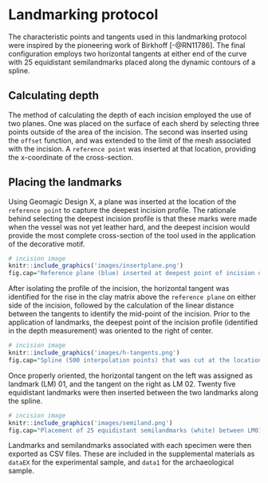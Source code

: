 # Landmarking protocol

The characteristic points and tangents used in this landmarking protocol were inspired by the pioneering work of Birkhoff [-@RN11786]. The final configuration employs two horizontal tangents at either end of the curve with 25 equidistant semilandmarks placed along the dynamic contours of a spline.

## Calculating depth

The method of calculating the depth of each incision employed the use of two planes. One was placed on the surface of each sherd by selecting three points outside of the area of the incision. The second was inserted using the `offset` function, and was extended to the limit of the mesh associated with the incision. A `reference point` was inserted at that location, providing the x-coordinate of the cross-section.

## Placing the landmarks

Using Geomagic Design X, a plane was inserted at the location of the `reference point` to capture the deepest incision profile. The rationale behind selecting the deepest incision profile is that these marks were made when the vessel was not yet leather hard, and the deepest incision would provide the most complete cross-section of the tool used in the application of the decorative motif.

```r
# incision image
knitr::include_graphics('images/insertplane.png')
fig.cap="Reference plane (blue) inserted at deepest point of incision of experimental tile 6b."
```

After isolating the profile of the incision, the horizontal tangent was identified for the rise in the clay matrix above the `reference plane` on either side of the incision, followed by the calculation of the linear distance between the tangents to identify the mid-point of the incision. Prior to the application of landmarks, the deepest point of the incision profile (identified in the depth measurement) was oriented to the right of center.

```r
# incision image
knitr::include_graphics('images/h-tangents.png')
fig.cap="Spline (500 interpolation points) that was cut at the location of horizontal tangents on each side, then oriented where the deepest part of the incision was to the right of center."
```

Once properly oriented, the horizontal tangent on the left was assigned as landmark (LM) 01, and the tangent on the right as LM 02. Twenty five equidistant landmarks were then inserted between the two landmarks along the spline.

```r
# incision image
knitr::include_graphics('images/semiland.png')
fig.cap="Placement of 25 equidistant semilandmarks (white) between LM01 and LM02 (blue)"
```

Landmarks and semilandmarks associated with each specimen were then exported as CSV files. These are included in the supplemental materials as `dataEX` for the experimental sample, and `data1` for the archaeological sample.
